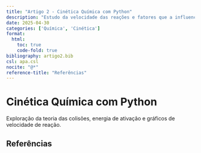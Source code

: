 ```yaml
---
title: "Artigo 2 - Cinética Química com Python"
description: "Estudo da velocidade das reações e fatores que a influenciam, com simulações computacionais."
date: 2025-04-30
categories: ['Química', 'Cinética']
format:
  html:
    toc: true
    code-fold: true
bibliography: artigo2.bib
csl: apa.csl
nocite: "@*"
reference-title: "Referências"
---
```


# Cinética Química com Python

Exploração da teoria das colisões, energia de ativação e gráficos de velocidade de reação.

## Referências
